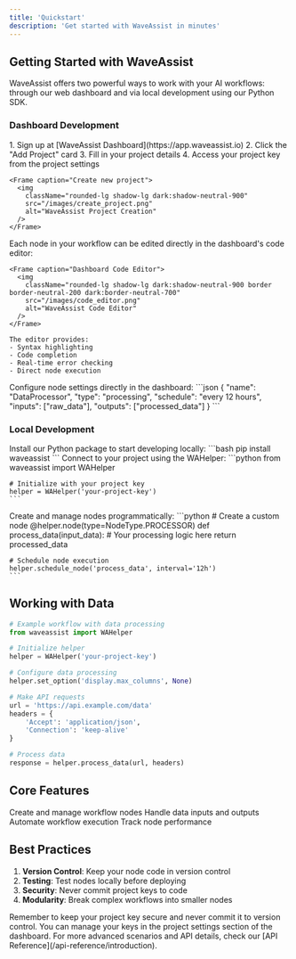 ```yaml
---
title: 'Quickstart'
description: 'Get started with WaveAssist in minutes'
---
```


## Getting Started with WaveAssist

WaveAssist offers two powerful ways to work with your AI workflows: through our web dashboard and via local development using our Python SDK.

### Dashboard Development

<AccordionGroup>
  <Accordion icon="browser" title="Create Your First Project">
    1. Sign up at [WaveAssist Dashboard](https://app.waveassist.io)
    2. Click the "Add Project" card
    3. Fill in your project details
    4. Access your project key from the project settings

    <Frame caption="Create new project">
      <img
        className="rounded-lg shadow-lg dark:shadow-neutral-900"
        src="/images/create_project.png"
        alt="WaveAssist Project Creation"
      />
    </Frame>
  </Accordion>

  <Accordion icon="code" title="Edit Node Code">
    Each node in your workflow can be edited directly in the dashboard's code editor:

    <Frame caption="Dashboard Code Editor">
      <img
        className="rounded-lg shadow-lg dark:shadow-neutral-900 border border-neutral-200 dark:border-neutral-700"
        src="/images/code_editor.png"
        alt="WaveAssist Code Editor"
      />
    </Frame>

    The editor provides:
    - Syntax highlighting
    - Code completion
    - Real-time error checking
    - Direct node execution
  </Accordion>

  <Accordion icon="gear" title="Node Configuration">
    Configure node settings directly in the dashboard:
    ```json
    {
      "name": "DataProcessor",
      "type": "processing",
      "schedule": "every 12 hours",
      "inputs": ["raw_data"],
      "outputs": ["processed_data"]
    }
    ```
  </Accordion>
</AccordionGroup>

### Local Development

<AccordionGroup>
  <Accordion icon="terminal" title="Install WaveAssist SDK">
    Install our Python package to start developing locally:
    ```bash
    pip install waveassist
    ```
  </Accordion>

  <Accordion icon="puzzle" title="Initialize WAHelper">
    Connect to your project using the WAHelper:
    ```python
    from waveassist import WAHelper

    # Initialize with your project key
    helper = WAHelper('your-project-key')
    ```
  </Accordion>

  <Accordion icon="code" title="Node Development">
    Create and manage nodes programmatically:
    ```python
    # Create a custom node
    @helper.node(type=NodeType.PROCESSOR)
    def process_data(input_data):
        # Your processing logic here
        return processed_data

    # Schedule node execution
    helper.schedule_node('process_data', interval='12h')
    ```
  </Accordion>
</AccordionGroup>

## Working with Data

```python
# Example workflow with data processing
from waveassist import WAHelper

# Initialize helper
helper = WAHelper('your-project-key')

# Configure data processing
helper.set_option('display.max_columns', None)

# Make API requests
url = 'https://api.example.com/data'
headers = {
    'Accept': 'application/json',
    'Connection': 'keep-alive'
}

# Process data
response = helper.process_data(url, headers)
```

## Core Features

<CardGroup>
  <Card title="Node Management" icon="diagram-project">
    Create and manage workflow nodes
  </Card>
  <Card title="Data Operations" icon="database">
    Handle data inputs and outputs
  </Card>
  <Card title="Scheduling" icon="clock">
    Automate workflow execution
  </Card>
  <Card title="Monitoring" icon="chart-line">
    Track node performance
  </Card>
</CardGroup>

## Best Practices

1. **Version Control**: Keep your node code in version control
2. **Testing**: Test nodes locally before deploying
3. **Security**: Never commit project keys to code
4. **Modularity**: Break complex workflows into smaller nodes

<Note>
Remember to keep your project key secure and never commit it to version control.
You can manage your keys in the project settings section of the dashboard.
</Note>

<Note>
For more advanced scenarios and API details, check our [API Reference](/api-reference/introduction).
</Note>
